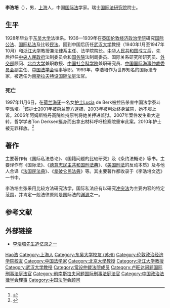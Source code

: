 {{Infobox person
| name          = 李浩培
| image         = File:Li Haopei.jpg
| alt           = 
| caption       = 李浩培
| birth_name    = 
| birth_date    = {{Birth date|1906|7|6}}
| birth_place   = {{QING}}[[上海|上海]]
| death_date    = {{Death date and age|1997|11|6|1906|7|6}} 
| death_place   = {{NLD}}[[海牙|海牙]]
| nationality   = {{PRC}}
| other_names   = 
| occupation    = 法学家
| years_active  = 
| known_for     = 
| notable_works = 《李浩培文选》
}}
'''李浩培'''（{{bd|1906年|7月6日|1997年|11月6日|catIdx=L李}}），男，[[上海|上海]]人，中国[[国际法|国际法]]学家。瑞士[[国际法研究院|国际法研究院]]院士。

== 生平 ==
1928年毕业于[[东吴大学|东吴大学]]法律系。1936—1939年在[[英国|英国]][[伦敦经济政治学院|伦敦经济政治学院]]研究[[国际公法|国际公法]]、[[国际私法|国际私法]]及比较[[民法|民法]]。回到中国后历任[[武汉大学|武汉大学]]教授（1940年1月至1947年10月）和[[浙江大学|浙江大学]]教授兼法律系主任、法学院院长。[[中华人民共和国|中华人民共和国]]成立后，先后担任[[中央人民政府|中央人民政府]]法制委员会和[[中华人民共和国国务院|国务院]]法制局委员、国际关系研究所研究员、[[外交部|外交部]]顾问、[[北京大学|北京大学]]兼职教授、[[中国社会科学院|中国社会科学院]]兼职研究员、[[中国国际海事仲裁委员会|中国国际海事仲裁委员会]]副主任、[[中国法学会|中国法学会]]理事等职。1993年，李浩培作为世界知名的国际法专家，被选任为[[联合国前南国际刑事法庭|南斯拉夫特设国际法庭]]法官。

=== 死亡 ===
1997年11月6日，在[[荷兰|荷兰]][[海牙|海牙]]一名女[[护士|护士]]Lucia de Berk被控告杀害中国法学泰斗李浩培。<ref>{{Cite web|title=5年沉冤 中国法学泰斗海牙遭变态女护士毒杀|url=http://www.flrchina.com/news/focus/001/focus001.htm|accessdate=|work=|archive-date=2019-06-05|archive-url=https://web.archive.org/web/20190605034802/http://www.flrchina.com/news/focus/001/focus001.htm|dead-url=no}}</ref>该护士2001年被荷兰警方逮捕，2003年被判处终身监禁，她不服上诉。2006年阿姆斯特丹高院维持原判将她关押进监狱。2007年案件发生重大逆转，哲学学者Ton Derksen挺身而出拿出材料呼吁检察院重审此案。2010年护士被无罪释放。<ref>{{Cite web|title=荷兰“杀人天使”绝处逢生的启示|url=http://hollandone.com/2016/04/%E8%8D%B7%E5%85%B0%E6%9D%80%E4%BA%BA%E5%A4%A9%E4%BD%BF%E7%BB%9D%E5%A4%84%E9%80%A2%E7%94%9F%E7%9A%84%E5%90%AF%E7%A4%BA/|accessdate=|work=荷兰一网|archive-date=2017-02-22|archive-url=https://web.archive.org/web/20170222163208/http://hollandone.com/2016/04/%e8%8d%b7%e5%85%b0%e6%9d%80%e4%ba%ba%e5%a4%a9%e4%bd%bf%e7%bb%9d%e5%a4%84%e9%80%a2%e7%94%9f%e7%9a%84%e5%90%af%e7%a4%ba/|dead-url=no}}</ref>

== 著作 ==
主要著作有《国际私法总论》、《国籍问题的比较研究》及《条约法概论》等书。主要译作有《国际法》、《[[德意志民主共和国刑法典|德意志民主共和国刑法典]]》、《[[美国刑法|美国刑法]]的反动本质》及与他人合译《[[法国民法典|法国民法典]]》、《[[拿破仑民法典|拿破仑民法典]]》等。其主要著作都收录于《李浩培文选》一书中。

李浩培主张采用比较方法研究法学，国际私法应有以研究[[冲突法|冲突法]]为主要内容的特定范围，并肯定一般法律原则是国际法的[[渊源|渊源]]之一。

== 参考文献 ==
{{reflist}}

== 外部链接 ==
* [http://pilzt.bokee.com/4409756.html 李浩培先生追忆录之一] {{Wayback|url=http://pilzt.bokee.com/4409756.html |date=20190610032402 }}

{{Navboxes 
| title  = 李浩培在[[中国政治法律学会|中国政治法律学会]]的职务
| list1  =
{{中国政治法律学会第三届理事会}}
{{中国政治法律学会第四届理事会}}
}}
{{Navboxes 
| title  = 李浩培在[[中国法学会|中国法学会]]的职务
| list1  =
{{中国法学会第三届理事会}}
}}

{{Authority control}}
{{DEFAULTSORT:LI李}}
[[Category:李姓|Hao浩]]
[[Category:上海人|Category:上海人]]
[[Category:东吴大学校友_(苏州)|Category:东吴大学校友 (苏州)]]
[[Category:伦敦政治经济学院校友|Category:伦敦政治经济学院校友]]
[[Category:中国法学家|Category:中国法学家]]
[[Category:北京大學教授|Category:北京大學教授]]
[[Category:浙江大学教授|Category:浙江大学教授]]
[[Category:武汉大学教授|Category:武汉大学教授]]
[[Category:常设仲裁法院成员|Category:常设仲裁法院成员]]
[[Category:卢旺达问题国际刑事法庭法官|Category:卢旺达问题国际刑事法庭法官]]
[[Category:前南斯拉夫问题国际刑事法庭法官|Category:前南斯拉夫问题国际刑事法庭法官]]
[[Category:中国政治法律学会理事|Category:中国政治法律学会理事]]
[[Category:中国法学会顾问|Category:中国法学会顾问]]
